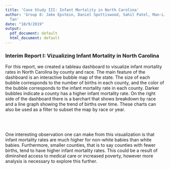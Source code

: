 ```yaml
---
title: 'Case Study III: Infant Mortality in North Carolina'
author: 'Group 8: Jake Epstein, Daniel Spottiswood, Sahil Patel, Man-Lin Hsiao, Michael
  Tan'
date: "10/9/2019"
output:
  pdf_document: default
  html_document: default
---
```



### Interim Report I: Vizualizing Infant Mortality in North Carolina

  For this report, we created a tableau dashboard to visualize infant mortality rates in North Carolina by county and race. The main feature of the dashboard is an interactive bubble map of the state. The size of each bubble corresponds to the number of births in each county, and the color of the bubble corresponds to the infant mortality rate in each county. Darker bubbles indicate a county has a higher infant mortality rate. On the right side of the dashboard there is a barchart that shows breakdown by race and a line graph showing the trend of births over time. These charts can also be used as a filter to subset the map by race or year.

</br>
</br>

  One interesting observation one can make from this visualization is that infant mortality rates are much higher for non-white babies than white babies. Furthermore, smaller counties, that is to say counties with fewer births, tend to have higher infant mortality rates. This could be a result of diminshed access to medical care or increased poverty, however more analysis is necessary to explore this further.